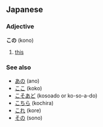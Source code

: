 == Japanese ==                             
===Adjective===
'''この''' (kono)

# [[this]]

===See also===
*[[あの]] (ano)
*[[ここ]] (koko)
*[[こそあど]] (kosoado or ko-so-a-do)
*[[こちら]] (kochira)
*[[これ]] (kore)
*[[その]] (sono)
<!-- only ko- and -no forms of ko-so-a-do words should be here -->
